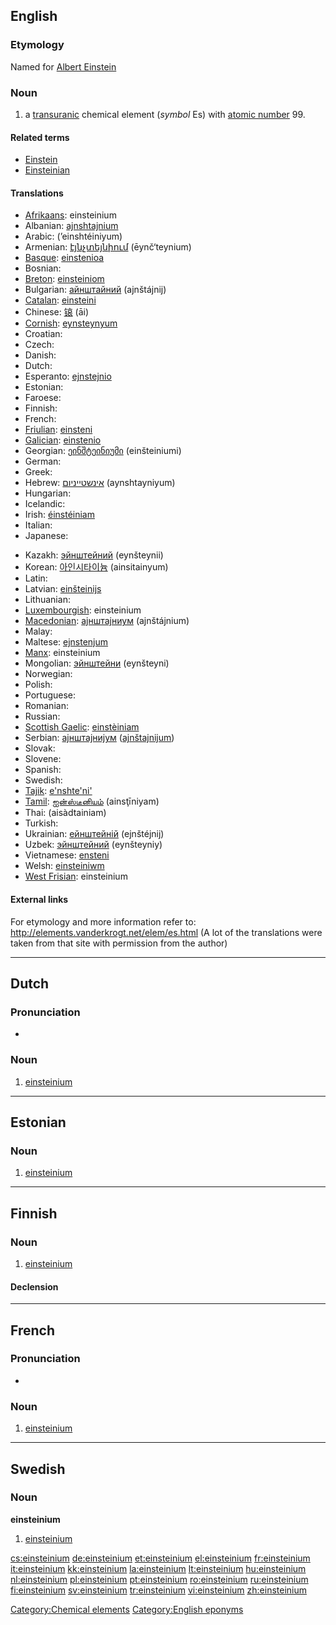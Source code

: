{{also|Einsteinium}}
==English==
{{elements|Es|californium|Cf|fermium|Fm}}

===Etymology===
Named for [[w:Albert Einstein|Albert Einstein]]

===Noun===
{{en-noun|-}}
{{wikipedia}}

# a [[transuranic]] chemical element (''symbol'' Es) with [[atomic number]] 99.

====Related terms====
* [[w:Albert Einstein|Einstein]]
* [[Einsteinian]]

====Translations====
{{trans-top|element with atomic number 99}}
* [[Afrikaans]]: einsteinium
* Albanian: [[ajnshtajnium]]
* Arabic: {{Arab|[[اينشتنيوم]]}} (’einshtéiniyum) {{m}}
* Armenian: [[էյնչտեյնիում]] (ēynč‘teynium)
* [[Basque]]: [[einstenioa]]
* Bosnian: {{t-|bs|einsteinij}}
* [[Breton]]: [[einsteiniom]]
* Bulgarian: [[айнштайний]] (ajnštájnij)
* [[Catalan]]: [[einsteini]]
* Chinese: [[锿]] (āi)
* [[Cornish]]: [[eynsteynyum]]
* Croatian: {{t-|hr|einsteinij}}
* Czech: {{t+|cs|einsteinium}}
* Danish: {{t-|da|einsteinium}}
* Dutch: {{t+|nl|einsteinium|n}}
* Esperanto: [[ejnstejnio]]
* Estonian: {{t+|et|einsteinium}}
* Faroese: {{t-|fo|einsteinium|xs=Faroese}}
* Finnish: {{t+|fi|einsteinium}}
* French: {{t+|fr|einsteinium|m}}
* [[Friulian]]: [[einsteni]]
* [[Galician]]: [[einstenio]]
* Georgian: [[ეინშტეინიუმი]] (einšteiniumi)
* German: {{t+|de|Einsteinium|n}}
* Greek: {{t+|el|αϊνστάνιο|n|tr=aïnstánio|sc=Grek}}
* Hebrew: [[אינשטייניום]] (aynshtayniyum)
* Hungarian: {{t+|hu|einsteinium}}
* Icelandic: {{t+|is|einsteinín}}
* Irish: [[éinstéiniam]]
* Italian: {{t+|it|einstenio|m}}
* Japanese: {{t+|ja|アインスタイニウム|tr=ainsutainiumu|sc=Jpan}}
{{trans-mid}}
* Kazakh: [[эйнштейний]] (eynšteynii)
* Korean: [[아인시타이늄]] (ainsitainyum)
* Latin: {{t+|la|einsteinium}}
* Latvian: [[einšteinijs]]
* Lithuanian: {{t+|lt|einšteinis|xs=Lithuanian}}
* [[Luxembourgish]]: einsteinium
* [[Macedonian]]: [[аjнштаjниум]] (ajnštájnium)
* Malay: {{t-|ms|einsteinium|xs=Malay}}
* Maltese: [[ejnstenjum]]
* [[Manx]]: einsteinium
* Mongolian: [[эйнштейни]] (eynšteyni)
* Norwegian: {{t-|no|einsteinium}}
* Polish: {{t+|pl|einstein|m}}
* Portuguese: {{t+|pt|einstânio|m}}
* Romanian: {{t+|ro|einsteiniu|n}}
* Russian: {{t+|ru|эйнштейний|m|tr=ejnštéjnij|sc=Cyrl}}
* [[Scottish Gaelic]]: [[einstèiniam]]
* Serbian: [[аjнштаjниjум]] ([[ajnštajnijum]]) {{m}}
* Slovak: {{t-|sk|einsteinium}}
* Slovene: {{t-|sl|ajnštajnij}}
* Spanish: {{t+|es|einstenio|m}}
* Swedish: {{t+|sv|einsteinium}}
* [[Tajik]]: [[e'nshte'ni']]
* [[Tamil]]: [[ஐன்ஸ்டீனியம்]] (ainsţīniyam)
* Thai: {{Thai|[[ไอน์สไตเนียม]]}} (aisàdtainiam)
* Turkish: {{t+|tr|aynştaynyum}}
* Ukrainian: [[ейнштейнiй]] (ejnštéjnij) {{m}}
* Uzbek: [[эйнштейний]] (eynšteyniy)
* Vietnamese: [[ensteni]]
* Welsh: [[einsteiniwm]]
* [[West Frisian]]: einsteinium
{{trans-bottom}}

====External links====
For etymology and more information refer to:
http://elements.vanderkrogt.net/elem/es.html
(A lot of the translations were taken from that site with permission from the author)

[[Category:Chemical elements]]
[[Category:English eponyms]]

----

==Dutch==
{{wikipedia|lang=nl}}

===Pronunciation===
* {{audio|Nl-einsteinium.ogg|Audio}}

===Noun===
{{infl|nl|noun|g=n}}

# {{chemical element|lang=nl}} [[einsteinium#English|einsteinium]]

----

==Estonian==

===Noun===
{{infl|et|noun}}

# {{chemical element|lang=et}} [[#English|einsteinium]]

----

==Finnish==
{{wikipedia|lang=fi}}

===Noun===
{{infl|fi|noun}}

# {{element|lang=fi}} [[#English|einsteinium]]

====Declension====
{{fi-decl-risti|einsteinium}}

----
==French==
{{wikipedia|lang=fr}}

===Pronunciation===
* {{IPA|lang=fr|/ɛn.stɛn.jɔm/}}

===Noun===
{{fr-noun-unc|m}}

# {{chemical element|lang=fr}} [[#English|einsteinium]]

----

==Swedish==

===Noun===
{{sv-noun-unc-irreg-n|2=einsteiniet}}
'''einsteinium'''

# {{element|lang=sv}} [[#English|einsteinium]]

[[cs:einsteinium]]
[[de:einsteinium]]
[[et:einsteinium]]
[[el:einsteinium]]
[[fr:einsteinium]]
[[it:einsteinium]]
[[kk:einsteinium]]
[[la:einsteinium]]
[[lt:einsteinium]]
[[hu:einsteinium]]
[[nl:einsteinium]]
[[pl:einsteinium]]
[[pt:einsteinium]]
[[ro:einsteinium]]
[[ru:einsteinium]]
[[fi:einsteinium]]
[[sv:einsteinium]]
[[tr:einsteinium]]
[[vi:einsteinium]]
[[zh:einsteinium]]
